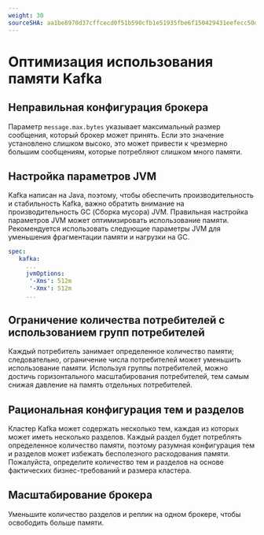 ```yaml
---
weight: 30
sourceSHA: aa1be8970d37cffcecd0f51b590cfb1e51935fbe6f150429431eefecc50dd82f
---
```


# Оптимизация использования памяти Kafka

## Неправильная конфигурация брокера

Параметр `message.max.bytes` указывает максимальный размер сообщения, который брокер может принять. Если это значение установлено слишком высоко, это может привести к чрезмерно большим сообщениям, которые потребляют слишком много памяти.

## Настройка параметров JVM

Kafka написан на Java, поэтому, чтобы обеспечить производительность и стабильность Kafka, важно обратить внимание на производительность GC (Сборка мусора) JVM. Правильная настройка параметров JVM может оптимизировать использование памяти. Рекомендуется использовать следующие параметры JVM для уменьшения фрагментации памяти и нагрузки на GC.

```yaml
spec:
   kafka:
     ...
     jvmOptions:
      '-Xms': 512m
      '-Xmx': 512m
     ...
```

## Ограничение количества потребителей с использованием групп потребителей

Каждый потребитель занимает определенное количество памяти; следовательно, ограничение числа потребителей может уменьшить использование памяти. Используя группы потребителей, можно достичь горизонтального масштабирования потребителей, тем самым снижая давление на память отдельных потребителей.

## Рациональная конфигурация тем и разделов

Кластер Kafka может содержать несколько тем, каждая из которых может иметь несколько разделов. Каждый раздел будет потреблять определенное количество памяти, поэтому разумная конфигурация тем и разделов может избежать бесполезного расходования памяти. Пожалуйста, определите количество тем и разделов на основе фактических бизнес-требований и размера кластера.

## Масштабирование брокера

Уменьшите количество разделов и реплик на одном брокере, чтобы освободить больше памяти.

